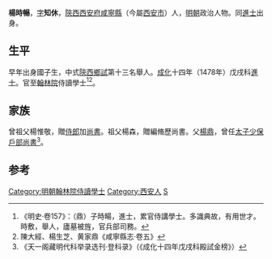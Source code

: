 {{明清人物信息框
| 姓名 = 楊時暢
| 原名 =
| 圖片名稱= 
| 圖片大小 =
| 圖片說明 = 
| 最高職務 = 翰林院侍讀學士
| 國家 = 大明 
| 爵位 =
| 籍貫 = [[陝西承宣布政使司|陝西承宣布政使司]][[西安府|西安府]][[咸宁县_(唐朝)|咸寧縣]]儒籍
| 族裔 = 
| 字號 = 字知休
| 諡號 =
| 出生日期 = 生年不詳
| 出生地點 = 
| 逝世日期 = 卒年不詳
| 逝世地點 =
| 墓葬 =
| 配偶 = 
| 親屬 = 父 [[楊鼎_(正統進士)|楊鼎]]
| 出身 =
* 成化十四年戊戌科同進士出身
| 經歷 =
| 著作 =  
}}

'''楊時暢'''，[[表字|字]]'''知休'''，[[陝西|陝西]][[西安府|西安府]][[咸宁县_(唐朝)|咸寧縣]]（今屬[[西安市|西安市]]）人，[[明朝|明朝]]政治人物。同[[進士|進士]]出身。

==生平==
早年出身國子生，中式[[陝西|陝西]][[鄉試|鄉試]]第十三名舉人。[[成化|成化]]十四年（1478年）戊戌科[[進士|進士]]。官至[[翰林院|翰林院]]侍讀學士<ref>《明史·卷157》：（鼎）子時畼，進士，累官侍講學士。多識典故，有用世才。時敷，舉人，廬墓被旌，官兵部司務。</ref><ref>陳大經、楊生芝、黄家鼎《咸寧縣志·卷五》</ref>。

==家族==
曾祖父楊惟敬，贈[[侍郎|侍郎]]加[[尚書|尚書]]。祖父楊森，贈編脩歷尚書。父[[楊鼎|楊鼎]]，曾任[[太子少保|太子少保]][[戶部尚書|戶部尚書]]<ref>《天一阁藏明代科举录选刊·登科录》（《成化十四年戊戌科殿試金榜》）</ref>。

==参考==
{{reflist}}
{{明朝人物小作品}}
{{成化十四年戊戌科殿試金榜}}
{{DEFAULTSORT:Yang楊}}
[[Category:明朝翰林院侍讀學士|Category:明朝翰林院侍讀學士]]
[[Category:西安人|Category:西安人]]
[[Category:杨姓|S]]